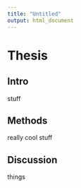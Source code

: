 ```yaml
---
title: "Untitled"
output: html_document
---
```


# Thesis

## Intro
stuff

## Methods
really cool stuff

## Discussion
things